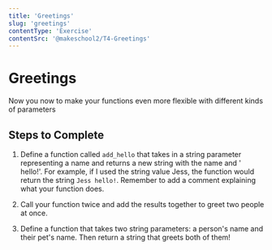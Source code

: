 ```yaml
---
title: 'Greetings'
slug: 'greetings'
contentType: 'Exercise'
contentSrc: '@makeschool2/T4-Greetings'
---
```


# Greetings

Now you now to make your functions even more flexible with different kinds of parameters

## Steps to Complete

1. Define a function called `add_hello` that takes in a string parameter representing a name and returns a new string with the name and ' hello!'. For example, if I used the string value Jess, the function would return the string `Jess hello!`. Remember to add a comment explaining what your function does. 

2. Call your function twice and add the results together to greet two people at once.

3. Define a function that takes two string parameters: a person's name and their pet's name. Then return a string that greets both of them!